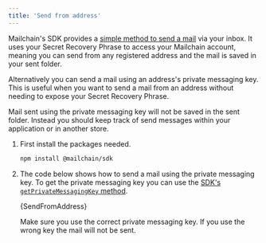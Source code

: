 ```yaml
---
title: 'Send from address'
---
```



Mailchain's SDK provides a [simple method to send a mail](../../guides/send) via your inbox. It uses your Secret Recovery Phrase to access your Mailchain account, meaning you can send from any registered address and the mail is saved in your sent folder.

Alternatively you can send a mail using an address's private messaging key. This is useful when you want to send a mail from an address without needing to expose your Secret Recovery Phrase.

<Admonition type="info">
	<p>
		Mail sent using the private messaging key will not be saved in the sent folder. Instead you should keep track of
		send messages within your application or in another store.
	</p>
</Admonition>

1. First install the packages needed.

    ```bash npm2yarn
    npm install @mailchain/sdk
    ```

2. The code below shows how to send a mail using the private messaging key. To get the private messaging key you can use the [SDK's `getPrivateMessagingKey` method](../private-messaging-key).

    <CodeBlock language="ts">{SendFromAddress}</CodeBlock>

    <Admonition type="info">
    	<p>Make sure you use the correct private messaging key. If you use the wrong key the mail will not be sent.</p>
    </Admonition>

